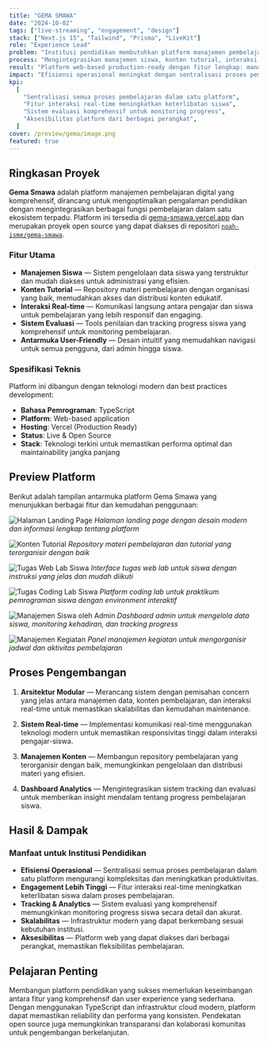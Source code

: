 ```yaml
---
title: "GEMA SMAWA"
date: "2024-10-02"
tags: ["live-streaming", "engagement", "design"]
stack: ["Next.js 15", "Tailwind", "Prisma", "LiveKit"]
role: "Experience Lead"
problem: "Institusi pendidikan membutuhkan platform manajemen pembelajaran digital yang komprehensif untuk mengoptimalkan pengalaman pendidikan dalam satu ekosistem terpadu."
process: "Mengintegrasikan manajemen siswa, konten tutorial, interaksi real-time, dan sistem evaluasi dengan teknologi modern TypeScript dan infrastruktur cloud Vercel."
result: "Platform web-based production-ready dengan fitur lengkap: manajemen siswa terstruktur, repository materi pembelajaran, komunikasi real-time, tools evaluasi, dan UI intuitif."
impact: "Efisiensi operasional meningkat dengan sentralisasi proses pembelajaran, engagement siswa lebih tinggi melalui fitur interaksi real-time, dan tracking progress komprehensif untuk monitoring."
kpi:
  [
    "Sentralisasi semua proses pembelajaran dalam satu platform",
    "Fitur interaksi real-time meningkatkan keterlibatan siswa",
    "Sistem evaluasi komprehensif untuk monitoring progress",
    "Aksesibilitas platform dari berbagai perangkat",
  ]
cover: /preview/gema/image.png
featured: true
---
```


## Ringkasan Proyek

**Gema Smawa** adalah platform manajemen pembelajaran digital yang komprehensif, dirancang untuk mengoptimalkan pengalaman pendidikan dengan mengintegrasikan berbagai fungsi pembelajaran dalam satu ekosistem terpadu. Platform ini tersedia di [gema-smawa.vercel.app](https://gema-smawa.vercel.app) dan merupakan proyek open source yang dapat diakses di repositori [`noah-isme/gema-smawa`](https://github.com/noah-isme/gema-smawa).

### Fitur Utama

- **Manajemen Siswa** — Sistem pengelolaan data siswa yang terstruktur dan mudah diakses untuk administrasi yang efisien.
- **Konten Tutorial** — Repository materi pembelajaran dengan organisasi yang baik, memudahkan akses dan distribusi konten edukatif.
- **Interaksi Real-time** — Komunikasi langsung antara pengajar dan siswa untuk pembelajaran yang lebih responsif dan engaging.
- **Sistem Evaluasi** — Tools penilaian dan tracking progress siswa yang komprehensif untuk monitoring pembelajaran.
- **Antarmuka User-Friendly** — Desain intuitif yang memudahkan navigasi untuk semua pengguna, dari admin hingga siswa.

### Spesifikasi Teknis

Platform ini dibangun dengan teknologi modern dan best practices development:

- **Bahasa Pemrograman**: TypeScript
- **Platform**: Web-based application
- **Hosting**: Vercel (Production Ready)
- **Status**: Live & Open Source
- **Stack**: Teknologi terkini untuk memastikan performa optimal dan maintainability jangka panjang

## Preview Platform

Berikut adalah tampilan antarmuka platform Gema Smawa yang menunjukkan berbagai fitur dan kemudahan penggunaan:

![Halaman Landing Page](/preview/gema/image.png)
_Halaman landing page dengan desain modern dan informasi lengkap tentang platform_

![Konten Tutorial](/preview/gema/image%20copy.png)
_Repository materi pembelajaran dan tutorial yang terorganisir dengan baik_

![Tugas Web Lab Siswa](/preview/gema/image%20copy%202.png)
_Interface tugas web lab untuk siswa dengan instruksi yang jelas dan mudah diikuti_

![Tugas Coding Lab Siswa](/preview/gema/image%20copy%203.png)
_Platform coding lab untuk praktikum pemrograman siswa dengan environment interaktif_

![Manajemen Siswa oleh Admin](/preview/gema/image%20copy%204.png)
_Dashboard admin untuk mengelola data siswa, monitoring kehadiran, dan tracking progress_

![Manajemen Kegiatan](/preview/gema/image%20copy%205.png)
_Panel manajemen kegiatan untuk mengorganisir jadwal dan aktivitas pembelajaran_

## Proses Pengembangan

1. **Arsitektur Modular** — Merancang sistem dengan pemisahan concern yang jelas antara manajemen data, konten pembelajaran, dan interaksi real-time untuk memastikan skalabilitas dan kemudahan maintenance.

2. **Sistem Real-time** — Implementasi komunikasi real-time menggunakan teknologi modern untuk memastikan responsivitas tinggi dalam interaksi pengajar-siswa.

3. **Manajemen Konten** — Membangun repository pembelajaran yang terorganisir dengan baik, memungkinkan pengelolaan dan distribusi materi yang efisien.

4. **Dashboard Analytics** — Mengintegrasikan sistem tracking dan evaluasi untuk memberikan insight mendalam tentang progress pembelajaran siswa.

## Hasil & Dampak

### Manfaat untuk Institusi Pendidikan

- **Efisiensi Operasional** — Sentralisasi semua proses pembelajaran dalam satu platform mengurangi kompleksitas dan meningkatkan produktivitas.
- **Engagement Lebih Tinggi** — Fitur interaksi real-time meningkatkan keterlibatan siswa dalam proses pembelajaran.
- **Tracking & Analytics** — Sistem evaluasi yang komprehensif memungkinkan monitoring progress siswa secara detail dan akurat.
- **Skalabilitas** — Infrastruktur modern yang dapat berkembang sesuai kebutuhan institusi.
- **Aksesibilitas** — Platform web yang dapat diakses dari berbagai perangkat, memastikan fleksibilitas pembelajaran.

## Pelajaran Penting

Membangun platform pendidikan yang sukses memerlukan keseimbangan antara fitur yang komprehensif dan user experience yang sederhana. Dengan menggunakan TypeScript dan infrastruktur cloud modern, platform dapat memastikan reliability dan performa yang konsisten. Pendekatan open source juga memungkinkan transparansi dan kolaborasi komunitas untuk pengembangan berkelanjutan.
